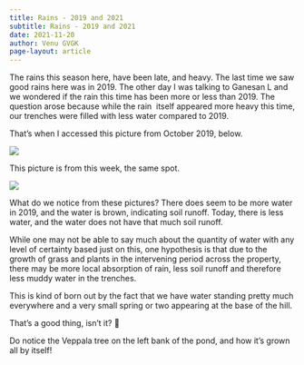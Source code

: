 ```yaml
---
title: Rains - 2019 and 2021
subtitle: Rains - 2019 and 2021
date: 2021-11-20
author: Venu GVGK
page-layout: article
---
```


The rains this season here, have been late, and heavy. The last time we saw good rains here was in 2019\. The other day I was talking to Ganesan L and we wondered if the rain this time has been more or less than 2019\. The question arose because while the rain  itself appeared more heavy this time, our trenches were filled with less water compared to 2019\. 

That's when I accessed this picture from October 2019, below. 

![](9JaS5KH.jpg)

This picture is from this week, the same spot. 

![](x3SOJaZ.jpg)

What do we notice from these pictures? There does seem to be more water in 2019, and the water is brown, indicating soil runoff. Today, there is less water, and the water does not have that much soil runoff.

While one may not be able to say much about the quantity of water with any level of certainty based just on this, one hypothesis is that due to the growth of grass and plants in the intervening period across the property, there may be more local absorption of rain, less soil runoff and therefore less muddy water in the trenches. 

This is kind of born out by the fact that we have water standing pretty much everywhere and a very small spring or two appearing at the base of the hill. 

That's a good thing, isn't it? 🙂

Do notice the Veppala tree on the left bank of the pond, and how it's grown all by itself!


